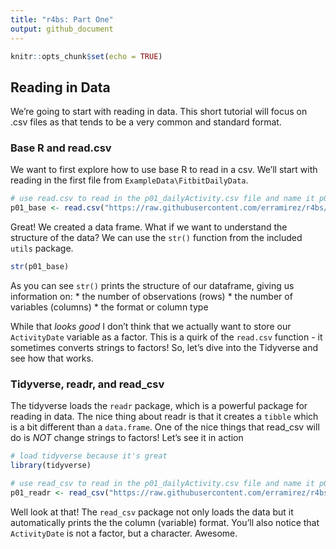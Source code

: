 ```yaml
---
title: "r4bs: Part One"
output: github_document
---
```


```r
knitr::opts_chunk$set(echo = TRUE)
```
## Reading in Data
We're going to start with reading in data. This short tutorial will focus on .csv files as that tends to be a very common and standard format. 

### Base R and read.csv
We want to first explore how to use base R to read in a csv. We'll start with reading in the first file from `ExampleData\FitbitDailyData`. 

```r
# use read.csv to read in the p01_dailyActivity.csv file and name it p01_base
p01_base <- read.csv("https://raw.githubusercontent.com/erramirez/r4bs/master/ExampleData/FitbitDailyData/p01_dailyActivity.csv")
```

Great! We created a data frame. What if we want to understand the structure of the data? We can use the `str()` function from the included `utils` package. 
```r
str(p01_base)
```
As you can see `str()` prints the structure of our dataframe, giving us information on:
* the number of observations (rows)
* the number of variables (columns)
* the format or column type
 
While that _looks good_ I don't think that we actually want to store our `ActivityDate` variable as a factor. This is a quirk of the `read.csv` function - it sometimes converts strings to factors! So, let's dive into the Tidyverse and see how that works.

### Tidyverse, readr, and read_csv
The tidyverse loads the `readr` package, which is a powerful package for reading in data. The nice thing about readr is that it creates a `tibble` which is a bit different than a `data.frame`. One of the nice things that read_csv will do is _NOT_ change strings to factors! Let's see it in action 

```r
# load tidyverse because it's great
library(tidyverse)

# use read_csv to read in the p01_dailyActivity.csv file and name it p01_readr
p01_readr <- read_csv("https://raw.githubusercontent.com/erramirez/r4bs/master/ExampleData/FitbitDailyData/p01_dailyActivity.csv")

```
Well look at that! The `read_csv` package not only loads the data but it automatically prints the the column (variable) format. You'll also notice that `ActivityDate` is not a factor, but a character. Awesome. 



